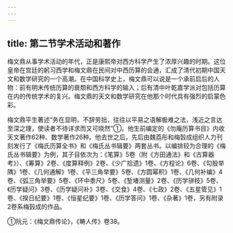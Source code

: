 ```yaml
---
---
---
```

title: 第二节学术活动和著作
---



梅文鼎从事学术活动的年代，正是康熙帝对西方科学产生了浓厚兴趣的时期。这位皇帝在宫廷的躬习西学和梅文鼎在民间对中西历算的会通，汇成了清代初期中国天文和数学研究的一个高潮。在中国科学史上，梅文鼎可以说是一个承前启后的人物：前有明末传统历算的衰颓和西方科学的输入；后有清中叶乾嘉学派对包括历算在内的传统学术的复兴。梅文鼎的天文和数学研究在他那个时代具有强烈的启蒙色彩。

梅文鼎平生著述“务在显明，不辞劳拙，往往以平易之语解极难之法，浅近之言达至深之理，使读者不待详求而又可晓然”①。他生前编定的《勿庵历算书目》内收天文著作62种、数学著作26种。他去世之后，先后由魏荔彤和梅瑴成组织人力刊刻发行了《梅氏历算全书》和《梅氏丛书辑要》两套丛书。以编排较为合理的《梅氏丛书辑要》为例，其子目依次为：《笔算》5卷（附《方田通法》和《古算器考》）、《筹算》2卷、《度算释例》2卷、《少广拾遗》1卷、《方程论》6卷、《勾股举隅》1卷、《几何通解》1卷、《平三角举要》5卷、《方圆幂积》1卷、《几何补编》4卷、《弧三角举要》5卷、《环中黍尺》5卷、《堑堵测量》2卷、《历学骈枝》5卷、《历学疑问》3卷、《历学疑问补》3卷、《交食》4卷、《七政》2卷、《五星管见》1卷、《揆日纪要》1卷、《恒星纪要》1卷、《历学答问》1卷、《杂著》1卷，另有附录2卷系梅瑴成的作品。

①阮元：《梅文鼎传论》，《畴人传》卷38。